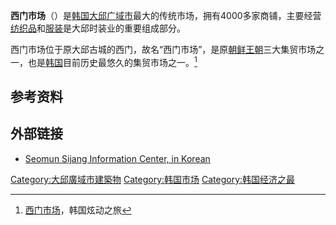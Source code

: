 {{expand|time=2012-07-11T13:07:54+00:00}}
{{about|韓國大邱的傳統市場|其他地區的同名場所|西門市場}}
{{Infobox Korean name|
img=10경 서문시장.jpg|
caption=西门市场大门|
hangul=서문시장|
hanja={{linktext|西|門|市|場}}|
rr=Seomun Sijang|
mr=Sŏmun Sijang|
}}

'''西门市场'''（{{lang-ko|서문시장}}）是[[韩国|韩国]][[大邱广域市|大邱广域市]]最大的传统市场，拥有4000多家商铺，主要经营[[纺织品|纺织品]]和[[服装|服装]]是大邱时装业的重要组成部分。

西门市场位于原大邱古城的西门，故名“西门市场”，是原[[朝鲜王朝|朝鲜王朝]]三大集贸市场之一，也是[[韩国|韩国]]目前历史最悠久的集贸市场之一。<ref>[http://chinese.visitkorea.or.kr/chs/SH/SH_CHG_7_5.jsp?cid=1253652 西门市场]，韩国炫动之旅</ref>

==参考资料==
{{reflist}}

==外部链接==
*[https://web.archive.org/web/20060302052731/http://www.seomunsijang.daegu.kr/ Seomun Sijang Information Center, in Korean]

[[Category:大邱廣域市建築物|Category:大邱廣域市建築物]]
[[Category:韩国市场|Category:韩国市场]]
[[Category:韩国经济之最|Category:韩国经济之最]]
